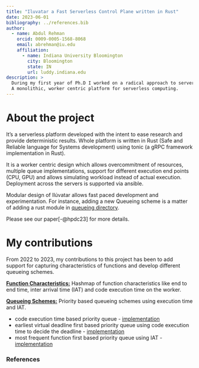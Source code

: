 ```yaml
---
title: "Iluvatar a Fast Serverless Control Plane written in Rust"
date: 2023-06-01
bibliography: ../references.bib
author:
  - name: Abdul Rehman 
    orcid: 0009-0005-1568-8068 
    email: abrehman@iu.edu 
    affiliation:
      - name: Indiana University Bloomington 
        city: Bloomington 
        state: IN 
        url: luddy.indiana.edu 
description: >
  During my first year of Ph.D I worked on a radical approach to serverless computing. 
  A monolithic, worker centric platform for serverless computing. 
---
```


# About the project {#page-ilu}
  
It's a serverless platform developed with the intent to ease research and provide 
deterministic results. 
Whole platform is written in Rust (Safe and Reliable language for Systems development) using 
tonic (a gRPC framework implementation in Rust).

It is a worker centric design which allows overcommitment of resources, multiple queue implementations,
support for different execution end points (CPU, GPU) and allows simulating workload instead of actual execution. 
Deployment across the servers is supported via ansible. 

Modular design of Ilúvatar allows fast paced development and experimentation. For instance, 
adding a new Queueing scheme is a matter of adding a rust module in 
[queueing directory](https://github.com/abrehman94/iluvatar-faas/tree/master/src/Il%C3%BAvatar/iluvatar_worker_library/src/services/invocation/queueing).

Please see our paper[-@hpdc23] for more details. 

# My contributions 

From 2022 to 2023, my contributions to this project has been to add support for capturing characteristics of 
functions and develop different queueing schemes.  

**[Function Characteristics:](https://github.com/abrehman94/iluvatar-faas/blob/finescheduling/src/Il%C3%BAvatar/iluvatar_worker_library/src/utils/characteristics_map.rs)** 
Hashmap of function characteristics like end to end time, inter arrival time (IAT) and code execution time on the worker. 

**[Queueing Schemes:](https://github.com/abrehman94/iluvatar-faas/tree/finescheduling/src/Il%C3%BAvatar/iluvatar_worker_library/src/services/invocation/queueing)**
Priority based queueing schemes using execution time and IAT.  
 
  * code execution time based priority queue - [implementation](https://github.com/abrehman94/iluvatar-faas/blob/finescheduling/src/Il%C3%BAvatar/iluvatar_worker_library/src/services/invocation/queueing/minheap.rs)
  * earliest virtual deadline first based priority queue using code execution time to decide the deadline - [implementation](https://github.com/abrehman94/iluvatar-faas/blob/finescheduling/src/Il%C3%BAvatar/iluvatar_worker_library/src/services/invocation/queueing/minheap_ed.rs)  
  * most frequent function first based priority queue using IAT - [implementation](https://github.com/abrehman94/iluvatar-faas/blob/finescheduling/src/Il%C3%BAvatar/iluvatar_worker_library/src/services/invocation/queueing/minheap_iat.rs) 

### References

::: {#refs}
:::







